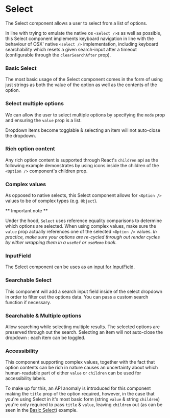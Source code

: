 

# Select

The Select component allows a user to select from a list of options.

In line with trying to emulate the native os `<select />`s as well as possible, this Select component implements keyboard navigation in line with the behaviour of OSX' native `<select />` implementation, including keyboard searchability which resets a given search-input after a timeout (configurable through the `clearSearchAfter` prop).

### Basic Select

The most basic usage of the Select component comes in the form of using just strings as both the value of the option as well as the contents of the option.

<Canvas withSource="open">
    <Story id="components-select--basic" />
</Canvas>

### Select multiple options

We can allow the user to select multiple options by specifying the `mode` prop and ensuring the `value` prop is a list.

Dropdown items become togglable & selecting an item will not auto-close the dropdown.

<Canvas withSource="open">
    <Story id="components-select--multiple" />
</Canvas>

### Rich option content

Any rich option content is supported through React's `children` api as the following example demonstrates by using icons inside the children of the `<Option />` component's children prop.

<Canvas>
    <Story id="components-select--with-rich-option-content" />
</Canvas>

### Complex values

As opposed to native selects, this Select component allows for `<Option />` values to be of complex types (e.g. `Object`).

** Important note **

Under the hood, `Select` uses reference equality comparisons to determine which options are selected. When using complex values, make sure the `value` prop actually references one of the selected `<Option />` values. _In practice, make sure your options are re-cycled through out render cycles by either wrapping them in a `useRef` or `useMemo` hook._

<Canvas>
    <Story id="components-select--with-complex-values" />
</Canvas>

### InputField

The Select component can be uses as an [input for InputField](/docs/components-inputfield--basic#custom-elements).

<Canvas>
    <Story id="components-select--as-input-field" />
</Canvas>

### Searchable Select

This component will add a search input field inside of the select dropdown in order to filter out the options data. You can pass a custom search function if necessary.

<Canvas withSource="open">
    <Story id="components-select--search" />
</Canvas>

### Searchable & Multiple options

Allow searching while selecting multiple results. The selected options are preserved through out the search. Selecting an item will not auto-close the dropdown : each item can be toggled.

<Canvas withSource="open">
    <Story id="components-select--multi-search" />
</Canvas>

### Accessibility

This component supporting complex values, together with the fact that option contents can be rich in nature causes an uncertainty about which human-readable part of either `value` or `children` can be used for accessibility labels.

To make up for this, an API anomaly is introduced for this component making the `title` prop of the option required, however, in the case that you're using Select in it's most basic form (string `value` & string `children`) you're only required to pass `title` & `value`, leaving `children` out (as can be seen in the [Basic Select](#basic-select)) example.

<Primary />

<ArgsTable story={PRIMARY_STORY} />
